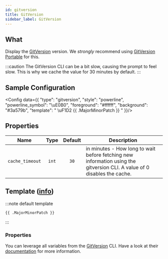 ```yaml
---
id: gitversion
title: GitVersion
sidebar_label: GitVersion
---
```


## What

Display the [GitVersion][gitversion] version.
We _strongly_ recommend using [GitVersion Portable][gitversion-portable] for this.

:::caution
The GitVersion CLI can be a bit slow, causing the prompt to feel slow. This is why we cache
the value for 30 minutes by default.
:::

## Sample Configuration


<Config data={{
  "type": "gitversion",
  "style": "powerline",
  "powerline_symbol": "\uE0B0",
  "foreground": "#ffffff",
  "background": "#3a579b",
  "template": " \uF1D2 {{ .MajorMinorPatch }} "
}}/>

## Properties

| Name            | Type  |  Default | Description                                                                                                              |
| --------------- | :---: | :------: | ------------------------------------------------------------------------------------------------------------------------ |
| `cache_timeout` | `int` | `30`     | in minutes - How long to wait before fetching new information using the gitversion CLI. A value of 0 disables the cache. |

## Template ([info][templates])

:::note default template

```template
{{ .MajorMinorPatch }}
```

:::

### Properties

You can leverage all variables from the [GitVersion][gitversion] CLI. Have a look at their [documentation][docs] for more information.

[gitversion]: https://github.com/GitTools/GitVersion
[gitversion-portable]: http://chocolatey.org/packages/GitVersion.Portable
[templates]: /docs/configuration/templates
[docs]: https://gitversion.net/docs/reference/variables
